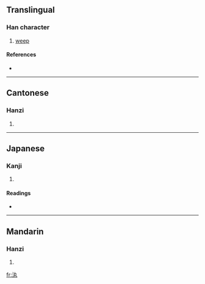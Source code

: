 ==Translingual==

===Han character===
{{Han char|rn=85|rad=水|as=03|sn=6|four=3511<sub>7</sub>|canj=水大弓戈 (EKNI)}}

# [[weep]]

====References====
* {{Han ref|kx=0604.140|dkj=17119|dj=0998.090|hdz=31553.030|uh=6C4D|ud=27725|bh=A6C5|bd=42693}}

----

==Cantonese==

===Hanzi===
{{yue-hanzi|jyut=|y=yun4}}

# {{defn|Cantonese}}

----

==Japanese==

===Kanji===
{{ja-kanji|grade=|rs=水03}}

# {{defn|Japanese}}

====Readings====
* {{ja-readings|on=[[かん]] (kan), [[がん]] (gan)|kun=}}

----

==Mandarin==

===Hanzi===
{{cmn-hanzi|pin=[[wán]] ([[wan2]])|wg=wan<sup>2</sup>}}

# {{defn|Mandarin}}

[[fr:汍]]